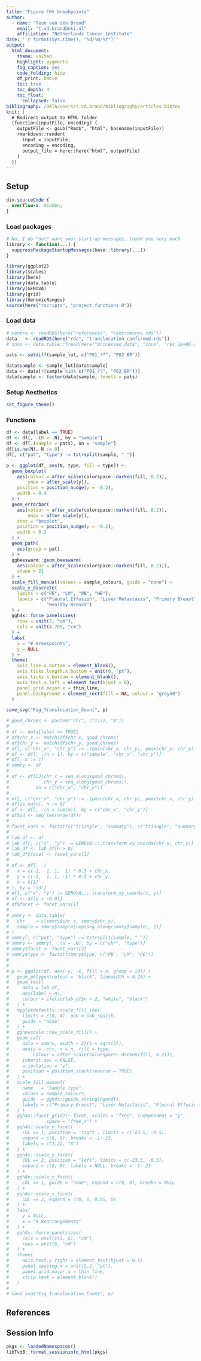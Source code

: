 ```yaml
---
title: "Figure CNV breakpoints"
author: 
  - name: "Teun van den Brand"
    email: "t.vd.brand@nki.nl"
    affiliation: "Netherlands Cancer Institute"
date: '`r format(Sys.time(), "%d/%m/%Y")`'
output: 
  html_document:
    theme: united
    highlight: pygments
    fig_caption: yes
    code_folding: hide
    df_print: kable
    toc: true
    toc_depth: 4
    toc_float:
      collapsed: false
bibliography: /DATA/users/t.vd.brand/bibliography/articles.bibtex
knit: |
  # Redirect output to HTML folder
  (function(inputFile, encoding) {
    outputFile <- gsub("Rmd$", "html", basename(inputFile))
    rmarkdown::render(
      input = inputFile,
      encoding = encoding,
      output_file = here::here("html", outputFile)
    )
  })
---
```


## Setup {.tabset}

<!-- little HTML script to do indentation of the table of contents -->
<script>
    $(document).ready(function() {
      $items = $('div#TOC li');
      $items.each(function(idx) {
        num_ul = $(this).parentsUntil('#TOC').length;
        $(this).css({'text-indent': num_ul * 10, 'padding-left': 0});
      });

    });
</script>

```css
div.sourceCode {
  overflow-x: hidden;
}
```

### Load packages

```r
# No, I do *not* want your start-up messages, thank you very much
library <- function(...) {
  suppressPackageStartupMessages(base::library(...))
}
```


```r
library(ggplot2)
library(scales)
library(here)
library(data.table)
library(GENOVA)
library(grid)
library(GenomicRanges)
source(here("rscripts", "project_functions.R"))
```

### Load data

```r
# centro <- readRDS(here("references", "centromeres.rds"))
data   <- readRDS(here("rds", "translocation_confirmed.rds"))
# cnvs <- data.table::fread(here("processed_data", "cnvs", "res_1e+06.tsv"))

pats <- setdiff(sample_lut, c("P01_??", "P02_BR"))

data$sample <- sample_lut[data$sample]
data <- data[!(sample %in% c("P01_??", "P02_BR"))]
data$sample <- factor(data$sample, levels = pats)
```

### Setup Aesthetics

```r
set_figure_theme()
```

### Functions

```r
df <- data[label == TRUE]
df <- df[, .(N = .N), by = "sample"]
df <- df[.(sample = pats), on = "sample"]
df[is.na(N), N := 0]
df[, c("pat", "type") := tstrsplit(sample, "_")]

p <- ggplot(df, aes(N, type, fill = type)) +
  geom_boxplot(
    aes(colour = after_scale(colorspace::darken(fill, 0.2)),
        ymax = after_scale(y)),
    position = position_nudge(y = -0.2),
    width = 0.4
  ) +
  geom_errorbar(
    aes(colour = after_scale(colorspace::darken(fill, 0.2)),
        ymax = after_scale(y)),
    stat = "boxplot",
    position = position_nudge(y = -0.2),
    width = 0.2
  ) +
  geom_path(
    aes(group = pat)
  ) +
  ggbeeswarm::geom_beeswarm(
    aes(colour = after_scale(colorspace::darken(fill, 0.2))),
    shape = 21
  ) +
  scale_fill_manual(values = sample_colours, guide = "none") +
  scale_y_discrete(
    limits = c("PE", "LM", "PB", "HB"),
    labels = c("Pleural Effusion", "Liver Metastasis", "Primary Breast", 
               "Healthy Breast")
  ) +
  ggh4x::force_panelsizes(
    rows = unit(3, "cm"),
    cols = unit(4.765, "cm")
  ) +
  labs(
    x = "# Breakpoints",
    y = NULL
  ) +
  theme(
    axis.line.x.bottom = element_blank(),
    axis.ticks.length.x.bottom = unit(0, "pt"),
    axis.ticks.x.bottom = element_blank(),
    axis.text.y.left = element_text(hjust = 0),
    panel.grid.major.x = thin_line,
    panel.background = element_rect(fill = NA, colour = "grey50")
  )

save_svg("Fig_Translocation_Count", p)
```


```r
# good_chroms <- paste0("chr", c(1:22, "X"))
# 
# df <- data[label == TRUE]
# df$chr_x <- match(df$chr_x, good_chroms)
# df$chr_y <- match(df$chr_y, good_chroms)
# df[, c("chr_x", "chr_y") := .(pmin(chr_x, chr_y), pmax(chr_x, chr_y))]
# df <- df[, .(n = 1), by = c("sample", "chr_x", "chr_y")]
# df[, n := 1]
# smmry <- df
# 
# df <- df[CJ(chr_x = seq_along(good_chroms), 
#             chr_y = seq_along(good_chroms)), 
#          on = c("chr_x", "chr_y")]
# 
# df[, c("chr_x", "chr_y") := .(pmin(chr_x, chr_y), pmax(chr_x, chr_y))]
# df[is.na(n), n := 0]
# df <- df[, .(n = sum(n)), by = c("chr_x", "chr_y")]
# df$id <- seq_len(nrow(df))
# 
# facet_vars <- factor(c("triangle", "summary"), c("triangle", "summary"))
# 
# lab_df <- df
# lab_df[, c("x", "y") := GENOVA:::.transform_xy_coords(chr_x, chr_y)]
# lab_df <- lab_df[n > 0]
# lab_df$facet <- facet_vars[1]
# 
# df <- df[, .(
#   x = c(-1, -1, 1,  1) * 0.5 + chr_x,
#   y = c(-1,  1, 1, -1) * 0.5 + chr_y,
#   n = n[1]
# ), by = "id"]
# df[, c("x", "y") := GENOVA:::.transform_xy_coords(x, y)]
# df <- df[y > -0.01]
# df$facet <- facet_vars[1]
# 
# smmry <- data.table(
#   chr    = c(smmry$chr_x, smmry$chr_y),
#   sample = smmry$sample[rep(seq_along(smmry$sample), 2)]
# )
# smmry[, c("pat", "type") := tstrsplit(sample, "_")]
# smmry <- smmry[, .(n = .N), by = c("chr", "type")]
# smmry$facet <- facet_vars[2]
# smmry$type <- factor(smmry$type, c("PB", "LM", "PE"))
# 
# 
# p <- ggplot(df, aes(-y, -x, fill = n, group = id)) +
#   geom_polygon(colour = "black", linewidth = 0.25) +
#   geom_text(
#     data = lab_df,
#     aes(label = n),
#     colour = ifelse(lab_df$n > 2, "white", "black")
#   ) +
#   myplotdefaults::scale_fill_ice(
#     limits = c(0, 4), oob = oob_squish,
#     guide = "none"
#   ) +
#   ggnewscale::new_scale_fill() +
#   geom_col(
#     data = smmry, width = 2/(1 + sqrt(5)),
#     aes(y = -chr, x = n, fill = type,
#         colour = after_scale(colorspace::darken(fill, 0.2))),
#     inherit.aes = FALSE,
#     orientation = "y",
#     position = position_stack(reverse = TRUE)
#   ) +
#   scale_fill_manual(
#     name   = "Sample type",
#     values = sample_colours,
#     guide  = ggh4x::guide_stringlegend(),
#     labels = c("Primary Breast", "Liver Metastasis", "Pleural Effusion")
#   ) +
#   ggh4x::facet_grid2(~ facet, scales = "free", independent = "y",
#              space = "free_x") +
#   ggh4x::scale_y_facet(
#     COL == 1, position = 'right', limits = c(-23.5, -0.5),
#     expand = c(0, 0), breaks = -1:-23,
#     labels = c(1:22, "X")
#   ) +
#   ggh4x::scale_y_facet(
#     COL == 2, position = "left", limits = c(-23.5, -0.5),
#     expand = c(0, 0), labels = NULL, breaks = -1:-23
#   ) +
#   ggh4x::scale_x_facet(
#     COL == 1, guide = "none", expand = c(0, 0), breaks = NULL
#   ) +
#   ggh4x::scale_x_facet(
#     COL == 2, expand = c(0, 0, 0.05, 0)
#   ) +
#   labs(
#     y = NULL,
#     x = "# Rearrangements"
#   ) +
#   ggh4x::force_panelsizes(
#     cols = unit(c(3, 6), "cm"),
#     rows = unit(6, "cm")
#   ) +
#   theme(
#     axis.text.y.right = element_text(hjust = 0.5),
#     panel.spacing.x = unit(2.2, "pt"),
#     panel.grid.major.x = thin_line,
#     strip.text = element_blank()
#   )
# 
# save_svg("Fig_Translocation_Count", p)
```

## References

<div id="refs"></div>

## Session Info

```r
pkgs <- loadedNamespaces()
libTvdB::format_sessioninfo_html(pkgs)
```
